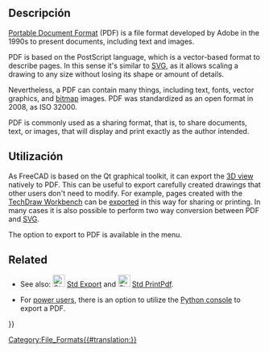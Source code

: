 <languages/>

{{TOCright}}

== Descripción ==

[https://en.wikipedia.org/wiki/PDF Portable Document Format] (PDF) is a file format developed by Adobe in the 1990s to present documents, including text and images.

PDF is based on the PostScript language, which is a vector-based format to describe pages. In this sense it's similar to [[SVG|SVG]], as it allows scaling a drawing to any size without losing its shape or amount of details.

Nevertheless, a PDF can contain many things, including text, fonts, vector graphics, and [[bitmap|bitmap]] images. PDF was standardized as an open format in 2008, as ISO 32000.

PDF is commonly used as a sharing format, that is, to share documents, text, or images, that will display and print exactly as the author intended.

==Utilización==

As FreeCAD is based on the Qt graphical toolkit, it can export the [[3D_view|3D view]] natively to PDF. This can be useful to export carefully created drawings that other users don't need to modify. For example, pages created with the [[TechDraw_Workbench|TechDraw Workbench]] can be [[Std_Export|exported]] in this way for sharing or printing. In many cases it is also possible to perform two way conversion between PDF and [[SVG|SVG]].

The option to export to PDF is available in the {{MenuCommand|File → [[Std_Export|Export PDF]]}} menu.

==Related==

* See also: [[File:Std_Export.svg|24px]] [[Std_Export|Std Export]] and [[File:Std_PrintPdf.svg|24px]] [[Std_PrintPdf|Std PrintPdf]].

* For [[Power_users_hub|power users]], there is an option to utilize the [[Python_console|Python console]] to export a PDF. 


<!--T:9-->
{{Userdocnavi{{#translation:}}}}
[[Category:File_Formats{{#translation:}}]]